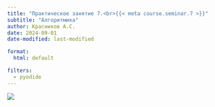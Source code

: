 ```yaml
---
title: "Практическое занятие 7.<br>{{< meta course.seminar.7 >}}"
subtitle: "Алгоритмика"
author: Красников А.С.
date: 2024-09-01
date-modified: last-modified

format:
  html: default

filters:
  - pyodide
---
```


![](./img/_lead.png){fig-align="center"}
